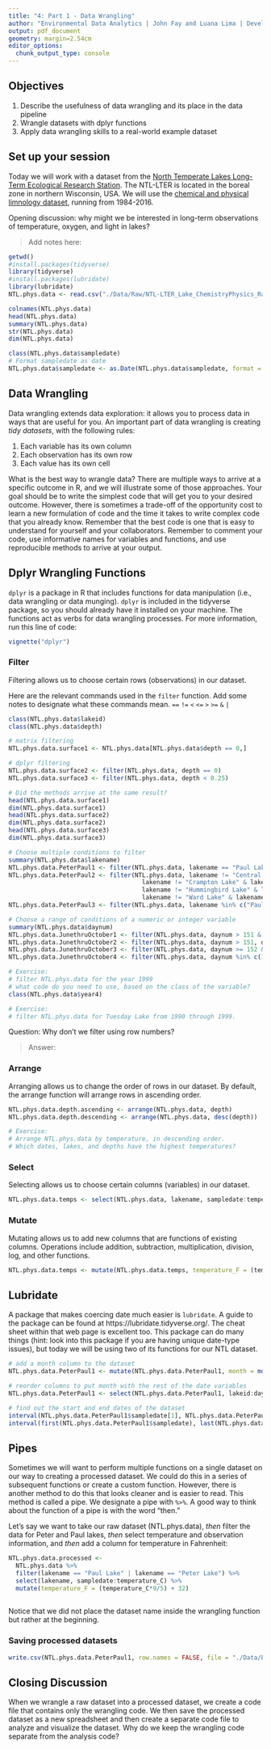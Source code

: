 ```yaml
---
title: "4: Part 1 - Data Wrangling"
author: "Environmental Data Analytics | John Fay and Luana Lima | Developed by Kateri Salk"
output: pdf_document
geometry: margin=2.54cm
editor_options:
  chunk_output_type: console
---
```


## Objectives
1. Describe the usefulness of data wrangling and its place in the data pipeline
2. Wrangle datasets with dplyr functions
3. Apply data wrangling skills to a real-world example dataset


## Set up your session

Today we will work with a dataset from the [North Temperate Lakes Long-Term Ecological Research Station](https://lter.limnology.wisc.edu/about/overview). The NTL-LTER is located in the boreal zone in northern Wisconsin, USA. We will use the [chemical and physical limnology dataset](https://lter.limnology.wisc.edu/content/cascade-project-north-temperate-lakes-lter-core-data-physical-and-chemical-limnology-1984), running from 1984-2016. 

Opening discussion: why might we be interested in long-term observations of temperature, oxygen, and light in lakes?

> Add notes here: 

```r
getwd()
#install.packages(tidyverse)
library(tidyverse)
#install.packages(lubridate)
library(lubridate)
NTL.phys.data <- read.csv("./Data/Raw/NTL-LTER_Lake_ChemistryPhysics_Raw.csv", stringsAsFactors = TRUE)

colnames(NTL.phys.data)
head(NTL.phys.data)
summary(NTL.phys.data)
str(NTL.phys.data)
dim(NTL.phys.data)

class(NTL.phys.data$sampledate)
# Format sampledate as date
NTL.phys.data$sampledate <- as.Date(NTL.phys.data$sampledate, format = "%m/%d/%y")
```

## Data Wrangling

Data wrangling extends data exploration: it allows you to process data in ways that are useful for you. An important part of data wrangling is creating *tidy datasets*, with the following rules: 

1. Each variable has its own column
2. Each observation has its own row
3. Each value has its own cell

What is the best way to wrangle data? There are multiple ways to arrive at a specific outcome in R, and we will illustrate some of those approaches. Your goal should be to write the simplest code that will get you to your desired outcome. However, there is sometimes a trade-off of the opportunity cost to learn a new formulation of code and the time it takes to write complex code that you already know. Remember that the best code is one that is easy to understand for yourself and your collaborators. Remember to comment your code, use informative names for variables and functions, and use reproducible methods to arrive at your output.

## Dplyr Wrangling Functions

`dplyr` is a package in R that includes functions for data manipulation (i.e., data wrangling or data munging). `dplyr` is included in the tidyverse package, so you should already have it installed on your machine. The functions act as verbs for data wrangling processes. For more information, run this line of code:

```r
vignette("dplyr")
```

### Filter

Filtering allows us to choose certain rows (observations) in our dataset.

Here are the relevant commands used in the `filter` function. Add some notes to designate what these commands mean. 
`==`
`!=`
`<`
`<=`
`>`
`>=`
`&`
`|`

```r
class(NTL.phys.data$lakeid)
class(NTL.phys.data$depth)

# matrix filtering
NTL.phys.data.surface1 <- NTL.phys.data[NTL.phys.data$depth == 0,]

# dplyr filtering
NTL.phys.data.surface2 <- filter(NTL.phys.data, depth == 0)
NTL.phys.data.surface3 <- filter(NTL.phys.data, depth < 0.25)

# Did the methods arrive at the same result?
head(NTL.phys.data.surface1)
dim(NTL.phys.data.surface1)
head(NTL.phys.data.surface2)
dim(NTL.phys.data.surface2)
head(NTL.phys.data.surface3)
dim(NTL.phys.data.surface3)

# Choose multiple conditions to filter
summary(NTL.phys.data$lakename)
NTL.phys.data.PeterPaul1 <- filter(NTL.phys.data, lakename == "Paul Lake" | lakename == "Peter Lake")
NTL.phys.data.PeterPaul2 <- filter(NTL.phys.data, lakename != "Central Long Lake" & 
                                     lakename != "Crampton Lake" & lakename != "East Long Lake" &
                                     lakename != "Hummingbird Lake" & lakename != "Tuesday Lake" &
                                     lakename != "Ward Lake" & lakename != "West Long Lake")
NTL.phys.data.PeterPaul3 <- filter(NTL.phys.data, lakename %in% c("Paul Lake", "Peter Lake"))

# Choose a range of conditions of a numeric or integer variable
summary(NTL.phys.data$daynum)
NTL.phys.data.JunethruOctober1 <- filter(NTL.phys.data, daynum > 151 & daynum < 305)
NTL.phys.data.JunethruOctober2 <- filter(NTL.phys.data, daynum > 151, daynum < 305)
NTL.phys.data.JunethruOctober3 <- filter(NTL.phys.data, daynum >= 152 & daynum <= 304)
NTL.phys.data.JunethruOctober4 <- filter(NTL.phys.data, daynum %in% c(152:304))

# Exercise: 
# filter NTL.phys.data for the year 1999
# what code do you need to use, based on the class of the variable?
class(NTL.phys.data$year4)

# Exercise: 
# filter NTL.phys.data for Tuesday Lake from 1990 through 1999.


```
Question: Why don't we filter using row numbers?

> Answer: 

### Arrange

Arranging allows us to change the order of rows in our dataset. By default, the arrange function will arrange rows in ascending order.

```r
NTL.phys.data.depth.ascending <- arrange(NTL.phys.data, depth)
NTL.phys.data.depth.descending <- arrange(NTL.phys.data, desc(depth))

# Exercise: 
# Arrange NTL.phys.data by temperature, in descending order. 
# Which dates, lakes, and depths have the highest temperatures?


```
### Select

Selecting allows us to choose certain columns (variables) in our dataset.

```r
NTL.phys.data.temps <- select(NTL.phys.data, lakename, sampledate:temperature_C)

```
### Mutate

Mutating allows us to add new columns that are functions of existing columns. Operations include addition, subtraction, multiplication, division, log, and other functions.

```r
NTL.phys.data.temps <- mutate(NTL.phys.data.temps, temperature_F = (temperature_C*9/5) + 32)

```

## Lubridate

A package that makes coercing date much easier is `lubridate`. A guide to the package can be found at https://lubridate.tidyverse.org/. The cheat sheet within that web page is excellent too. This package can do many things (hint: look into this package if you are having unique date-type issues), but today we will be using two of its functions for our NTL dataset. 

```r
# add a month column to the dataset
NTL.phys.data.PeterPaul1 <- mutate(NTL.phys.data.PeterPaul1, month = month(sampledate)) 

# reorder columns to put month with the rest of the date variables
NTL.phys.data.PeterPaul1 <- select(NTL.phys.data.PeterPaul1, lakeid:daynum, month, sampledate:comments)

# find out the start and end dates of the dataset
interval(NTL.phys.data.PeterPaul1$sampledate[1], NTL.phys.data.PeterPaul1$sampledate[21613])
interval(first(NTL.phys.data.PeterPaul1$sampledate), last(NTL.phys.data.PeterPaul1$sampledate))
```


## Pipes

Sometimes we will want to perform multiple functions on a single dataset on our way to creating a processed dataset. We could do this in a series of subsequent functions or create a custom function. However, there is another method to do this that looks cleaner and is easier to read. This method is called a pipe. We designate a pipe with `%>%`. A good way to think about the function of a pipe is with the word "then." 

Let's say we want to take our raw dataset (NTL.phys.data), *then* filter the data for Peter and Paul lakes, *then* select temperature and observation information, and *then* add a column for temperature in Fahrenheit: 

```r
NTL.phys.data.processed <- 
  NTL.phys.data %>%
  filter(lakename == "Paul Lake" | lakename == "Peter Lake") %>%
  select(lakename, sampledate:temperature_C) %>%
  mutate(temperature_F = (temperature_C*9/5) + 32)
  
```

Notice that we did not place the dataset name inside the wrangling function but rather at the beginning.

### Saving processed datasets

```r
write.csv(NTL.phys.data.PeterPaul1, row.names = FALSE, file = "./Data/Processed/NTL-LTER_Lake_ChemistryPhysics_PeterPaul_Processed.csv")
```

## Closing Discussion

When we wrangle a raw dataset into a processed dataset, we create a code file that contains only the wrangling code. We then save the processed dataset as a new spreadsheet and then create a separate code file to analyze and visualize the dataset. Why do we keep the wrangling code separate from the analysis code?


